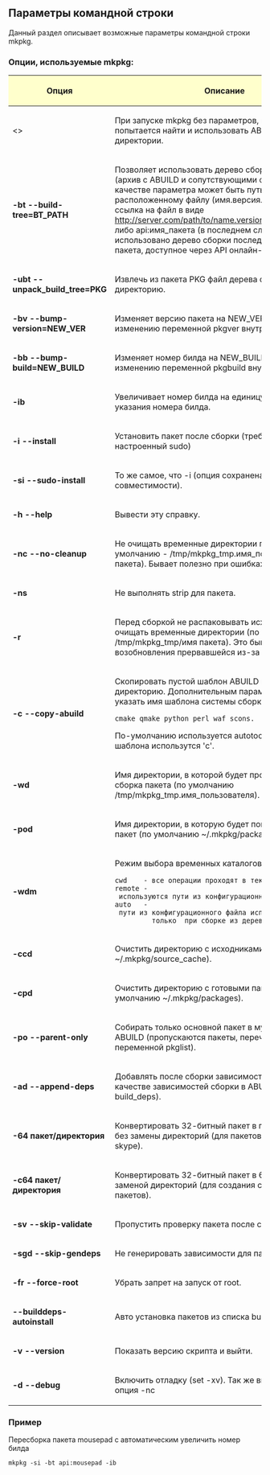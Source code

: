 == Параметры командной строки ==
Данный раздел описывает возможные параметры командной строки mkpkg. 

=== Опции, используемые mkpkg: === 

{| style="color: black; background-color:#ffffcc;" width="85%" class="wikitable"
! style="width: 40%; background-color: #ffffcc;"| '''Опция''' 
! style="width: 100%; background-color: #ffffcc;"| '''Описание'''
|-
| <> || При запуске mkpkg без параметров, mkpkg попытается найти и использовать ABUILD из текущей директории.
|-
|'''-bt --build-tree=BT_PATH'''             || Позволяет использовать дерево сборки пакетов (архив с ABUILD и сопутствующими файлами). В качестве параметра может быть путь к локально расположенному файлу (имя.версия.build_tree.tar.xz), ссылка на файл в виде http://server.com/path/to/name.version.build_tree.tar.xz),, либо api:имя_пакета (в последнем случае будет использовано дерево сборки последней версии пакета, доступное через API онлайн-репозитория.
|-
|'''-ubt --unpack_build_tree=PKG''' || Извлечь из пакета PKG файл дерева сборки в текущую директорию.
|-
|'''-bv --bump-version=NEW_VER'''   || Изменяет версию пакета на NEW_VER. Аналогично изменению переменной pkgver внутри ABUILD.
|-
|'''-bb --bump-build=NEW_BUILD'''   || Изменяет номер билда на NEW_BUILD. Аналогично изменению переменной pkgbuild внутри ABUILD.
|-
|'''-ib'''                          || Увеличивает номер билда на единицу, вместо явного указания номера билда.
|-
|'''-i --install'''                 || Установить пакет после сборки (требуется настроенный sudo)
|-
|'''-si --sudo-install'''           || То же самое, что -i (опция сохранена для совместимости).
|-
|'''-h --help'''                    || Вывести эту справку.
|-
|'''-nc --no-cleanup'''             || Не очищать временные директории после сборки (по умолчанию - /tmp/mkpkg_tmp.имя_пользователя/имя пакета). Бывает полезно при ошибках. 
|-
|'''-ns'''                          || Не выполнять strip для пакета.
|-
| '''-r'''                           || Перед сборкой не распаковывать исходники и не очищать временные директории (по умолчанию /tmp/mkpkg_tmp/имя пакета). Это бывает полезно для возобновления прервавшейся из-за ошибки сборки.
|-
|'''-c --copy-abuild'''             || Скопировать пустой шаблон ABUILD в текущую директорию. Дополнительным параметром можно указать имя шаблона системы сборки. Список имён:
 cmake qmake python perl waf scons. 
По-умолчанию используется autotools. Для пустого шаблона использутся 'c'. 
|-
|'''-wd'''                          || Имя директории, в которой будет производиться сборка пакета (по умолчанию /tmp/mkpkg_tmp.имя_пользователя).
|-
|'''-pod'''                         || Имя директории, в которую будет помещён готовый пакет (по умолчанию ~/.mkpkg/packages).
|-
|'''-wdm'''                         || Режим выбора временных каталогов:
 cwd    - все операции проходят в текущем каталоге.
 remote - используются пути из конфигурационного файла.
 auto   - пути из конфигурационного файла используются 
          только  при сборке из дерева (build tree).
|- 
|'''-ccd'''                         || Очистить директорию с исходниками (по умолчанию ~/.mkpkg/source_cache).
|-
|'''-cpd'''                         || Очистить директорию с готовыми пакетами (по умолчанию ~/.mkpkg/packages).
|-
|'''-po --parent-only'''            || Собирать только основной пакет в мультипакетных ABUILD (пропускаются пакеты, перечисленные в переменной pkglist).
|-
|'''-ad --append-deps'''            || Добавлять после сборки зависимости пакета в качестве зависимостей сборки в ABUILD (переменная build_deps).
|-
|'''-64 пакет/директория'''         || Конвертировать 32-битный пакет в пакет для x86_64 без замены директорий (для пакетов, подобных wine и skype).
|-
|'''-c64 пакет/директория'''        || Конвертировать 32-битный пакет в 64-битный пакет с заменой директорий (для создания compat32-пакетов).
|-
|'''-sv --skip-validate'''          || Пропустить проверку пакета после сборки.
|-
|'''-sgd --skip-gendeps'''          || Не генерировать зависимости для пакета.
|-
|'''-fr --force-root'''             || Убрать запрет на запуск от root.
|-
|'''--builddeps-autoinstall'''      || Авто установка пакетов из списка builddeps.
|-
|'''-v --version'''                 || Показать версию скрипта и выйти.
|-
|'''-d --debug'''                   || Включить отладку (set -xv). Так же включается и опция -nc
|}

=== Пример ===
Пересборка пакета mousepad c автоматическим увеличить номер билда 
<pre>
mkpkg -si -bt api:mousepad -ib
</pre>
